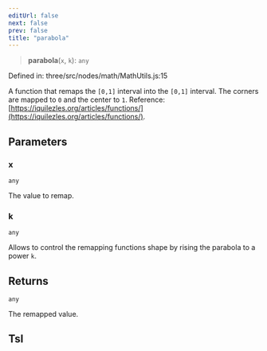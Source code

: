```yaml
---
editUrl: false
next: false
prev: false
title: "parabola"
---
```


> **parabola**(`x`, `k`): `any`

Defined in: three/src/nodes/math/MathUtils.js:15

A function that remaps the `[0,1]` interval into the `[0,1]` interval.
The corners are mapped to `0` and the center to `1`.
Reference: [https://iquilezles.org/articles/functions/](https://iquilezles.org/articles/functions/).

## Parameters

### x

`any`

The value to remap.

### k

`any`

Allows to control the remapping functions shape by rising the parabola to a power `k`.

## Returns

`any`

The remapped value.

## Tsl
